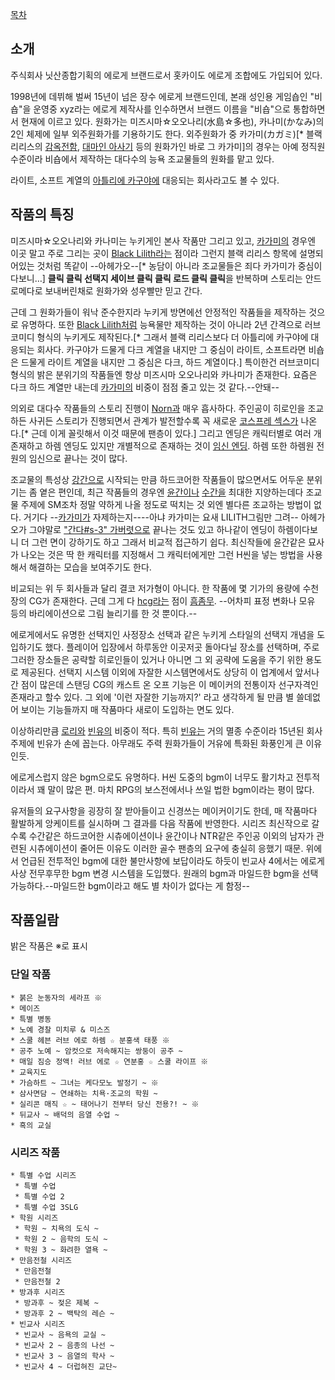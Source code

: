 [[목차]]

== 소개 ==
주식회사 닛산종합기획의 에로게 브랜드로서 홋카이도 에로게 조합에도 가입되어 있다.

1998년에 데뷔해 벌써 15년이 넘은 장수 에로게 브랜드인데, 본래 성인용 게임숍인 "비숍"을 운영중 xyz라는 에로게 제작사를 인수하면서 브랜드 이름을 "비숍"으로 통합하면서 현재에 이르고 있다. 원화가는 미즈시마☆오오나리(水島☆多也), 카나미(かなみ)의 2인 체제에 일부 외주원화가를 기용하기도 한다. 외주원화가 중 카가미(カガミ)[* 블랙 리리스의 [[감옥전함]], [[대마인 아사기]] 등의 원화가인 바로 그 카가미]의 경우는 아예 정직원 수준이라 비숍에서 제작하는 대다수의 능욕 조교물들의 원화를 맡고 있다.

라이트, 소프트 계열의 [[아틀리에 카구야]]에 대응되는 회사라고도 볼 수 있다.

== 작품의 특징 ==
미즈시마☆오오나리와 카나미는 누키게인 본사 작품만 그리고 있고, [[카가미]]의 경우엔 이곳 말고 주로 그리는 곳이 [[Black Lilith]]라는 점이라 그런지 블랙 리리스 항목에 설명되어있는 것처럼 똑같이 --아헤가오--[* 농담이 아니라 조교물들은 죄다 카가미가 중심이다보니…] '''클릭 클릭 선택지 세이브 클릭 클릭 로드 클릭 클릭'''을 반복하며 스토리는 안드로메다로 보내버린채로 원화가와 성우빨만 믿고 간다.

근데 그 원화가들이 워낙 준수한지라 누키게 방면에선 안정적인 작품들을 제작하는 것으로 유명하다. 또한 [[Black Lilith]]처럼 능욕물만 제작하는 것이 아니라 2년 간격으로 러브코미디 형식의 누키게도 제작된다.[* 그래서 블랙 리리스보다 더 아틀리에 카구야에 대응되는 회사다. 카구야가 드물게 다크 계열을 내지만 그 중심이 라이트, 소프트라면 비숍은 드물게 라이트 계열을 내지만 그 중심은 다크, 하드 계열이다.] 특이한건 러브코미디 형식의 밝은 분위기의 작품들엔 항상 미즈시마 오오나리와 카나미가 존재한다. 요즘은 다크 하드 계열만 내는데 [[카가미]]의 비중이 점점 줄고 있는 것 같다.--안돼--

의외로 대다수 작품들의 스토리 진행이 [[Norn]]과 매우 흡사하다. 주인공이 히로인을 조교하든 사귀든 스토리가 진행되면서 관계가 발전할수록 꼭 새로운 [[코스프레 섹스]]가 나온다.[* 근데 이게 꼴릿해서 이것 때문에 팬층이 있다.] 그리고 엔딩은 캐릭터별로 여러 개 존재하고 하렘 엔딩도 있지만 개별적으로 존재하는 것이 [[임신 엔딩]]. 하렘 또한 하렘원 전원의 임신으로 끝나는 것이 많다.

조교물의 특성상 [[강간]]으로 시작되는 만큼 하드코어한 작품들이 많으면서도 어두운 분위기는 좀 옅은 편인데, 최근 작품들의 경우엔 [[윤간]]이나 [[수간]]을 최대한 지양하는데다 조교물 주제에 SM조차 정말 약하게 나올 정도로 떡치는 것 외엔 별다른 조교하는 방법이 없다. 거기다 --[[카가미]]가 자제하는지----아냐 카가미는 요새 LILITH그림만 그려-- 아헤가오가 그야말로 [["간다#s-3" 가버렷]]으로 끝나는 것도 있고 하나같이 엔딩이 하렘이다보니 더 그런 면이 강하기도 하고 그래서 비교적 접근하기 쉽다. 최신작들에 윤간같은 묘사가 나오는 것은 딱 한 캐릭터를 지정해서 그 캐릭터에게만 그런 H씬을 넣는 방법을 사용해서 해결하는 모습을 보여주기도 한다.

비교되는 위 두 회사들과 달리 결코 저가형이 아니다. 한 작품에 몇 기가의 용량에 수천장의 CG가 존재한다. 근데 그게 다 [[hcg]]라는 점이 [[흠좀무]]. --어차피 표정 변화나 모유 등의 바리에이션으로 그림 늘리기를 한 것 뿐이다.--

에로게에서도 유명한 선택지인 사정장소 선택과 같은 누키게 스타일의 선택지 개념을 도입하기도 했다. 플레이어 입장에서 하루동안 이곳저곳 돌아다닐 장소를 선택하며, 주로 그러한 장소들은 공략할 히로인들이 있거나 아니면 그 외 공략에 도움을 주기 위한 용도로 제공된다. 선택지 시스템 이외에 자잘한 시스템면에서도 상당히 이 업계에서 앞서나간 점이 많은데 스탠딩 CG의 캐스트 온 오프 기능은 이 메이커의 전통이자 선구자격인 존재라고 할수 있다. 그 외에 '이런 자잘한 기능까지?' 라고 생각하게 될 만큼 별 쓸데없어 보이는 기능들까지 매 작품마다 새로이 도입하는 면도 있다.

이상하리만큼 [[로리]]와 [[빈유]]의 비중이 적다. 특히 [[빈유]]는 거의 멸종 수준이라 15년된 회사 주제에 빈유가 손에 꼽는다. 아무래도 주력 원화가들이 거유에 특화된 화풍인게 큰 이유인듯.

에로게스럽지 않은 bgm으로도 유명하다. H씬 도중의 bgm이 너무도 활기차고 전투적이라서 꽤 말이 많은 편. 마치 RPG의 보스전에서나 쓰일 법한 bgm이라는 평이 많다.

유저들의 요구사항을 굉장히 잘 받아들이고 신경쓰는 메이커이기도 한데, 매 작품마다 활발하게 앙케이트를 실시하며 그 결과를 다음 작품에 반영한다. 시리즈 최신작으로 갈수록 수간같은 하드코어한 시츄에이션이나 윤간이나 NTR같은 주인공 이외의 남자가 관련된 시츄에이션이 줄어든 이유도 이러한 골수 팬층의 요구에 충실히 응했기 때문. 위에서 언급된 전투적인 bgm에 대한 불만사항에 보답이라도 하듯이 빈교사 4에서는 에로게 사상 전무후무한 bgm 변경 시스템을 도입했다. 원래의 bgm과 마일드한 bgm을 선택 가능하다.--마일드한 bgm이라고 해도 별 차이가 없다는 게 함정--

== 작품일람 ==
밝은 작품은 ※로 표시
=== 단일 작품 ===
 * 붉은 눈동자의 세라프 ※
 * 메이즈
 * 특별 병동
 * 노예 경찰 미치루 & 미스즈
 * 스쿨 헤븐 러브 에로 하렘 ☆ 분홍색 태풍 ※
 * 공주 노예 ~ 암컷으로 저속해지는 쌍둥이 공주 ~
 * 매일 짐승 정액! 러브 에로 ☆ 연분홍 ☆ 스쿨 라이프 ※
 * 교육지도
 * 가슴하트 ~ 그녀는 케다모노 발정기 ~ ※
 * 삼사면담 ~ 연쇄하는 치욕·조교의 학원 ~
 * 실리콘 매직 ☆ ~ 태어나기 전부터 당신 전용?! ~ ※
 * 뒤교사 ~ 배덕의 음열 수업 ~
 * 흑의 교실
=== 시리즈 작품 ===
 * 특별 수업 시리즈
  * 특별 수업
  * 특별 수업 2
  * 특별 수업 3SLG
 * 학원 시리즈
  * 학원 ~ 치욕의 도식 ~
  * 학원 2 ~ 음학의 도식 ~
  * 학원 3 ~ 화려한 열욕 ~
 * 만음전철 시리즈
  * 만음전철
  * 만음전철 2
 * 방과후 시리즈
  * 방과후 ~ 젖은 제복 ~
  * 방과후 2 ~ 백탁의 레슨 ~
 * 빈교사 시리즈
  * 빈교사 ~ 음욕의 교실 ~
  * 빈교사 2 ~ 음종의 나선 ~
  * 빈교사 3 ~ 음열의 학사 ~
  * 빈교사 4 ~ 더럽혀진 교단~
